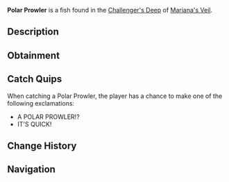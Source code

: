 {{FishInfobox
|image          = Polar Prowler.png
|rarity         = Legendary
|sea            = First Sea
|location       = [[Challenger's Deep]]
|sublocation    = 
|sources        = Fishing Rod
|radar_location = 
|prog_speed     = -20
|xp             = 2000
|weather        = Clear
|time           = Night
|season         = Winter
|bait           = Truffle Worm
|base_weight    = 2300
|base_value     = 1500
|weight_range   = 1400
|base_chance    = 10
|base_resil     = 12
}}
'''Polar Prowler''' is a {{Rarity|Legendary}} fish found in the [[Challenger's Deep]] of [[Mariana's Veil]].

== Description ==
{{Description|A sleek, predatory fish that hunts in the freezing cold with unmatched speed.|Bestiary Entry}}

== Obtainment ==
{{Description|Found in the deepest of trenches, most notably when the stars are present.|Bestiary Hint}}
{{Fish Availability|
Mariana's Veil/Challenger's Deep
|top_rods      = 
Leviathan's Fang Rod\273281.39\310814.91;
Free Spirit Rod\263555.11\303892.07;
Trident Rod\254723.36\290010.03;
Azure Of Lagoon\192130.68\218906.68;
No-Life Rod\184988.51\240886.62;
Midas Rod\83451.76\101149.87;
Phoenix Rod\147509.38\170153.25;
Wisdom Rod\153341.36\176880.48;
Magma Rod\117125.72\150703.83;
Krampus's Rod\120199.3\152865.13;
Magnet Rod\78620.53\95955.53;
Seraphic Rod\164134.27\199382.3;
Ethereal Prism Rod\163025.11\192692.92;
Challenger's Rod\159514.07\189524.51;
Rod Of The Forgotten Fang\157755.91\179264.72;
Depthseeker Rod\153971.09\175368.8;
Rod Of The Exalted One\153652.05\174650.99;
Blazebringer Rod\152017.35\175283.52;
Rod Of The Depths\149986.97\170621.9;
Zeus Rod\149628.55\170356.51;
Verdant Shear Rod\148095.08\170863.7;
Avalanche Rod\141555.05\161232.99;
Volcanic Rod\134579.68\153222.93;
Steady Rod\67283.71\77427.9
|recommended   = Trident Rod
}}

== Catch Quips ==
When catching a Polar Prowler, the player has a chance to make one of the following exclamations:
* A POLAR PROWLER!?
* IT'S QUICK!

== Change History ==
{{Change History|{{subst:Current Version}}}}

== Navigation ==
{{Fish Navbox|Challenger's Deep}}